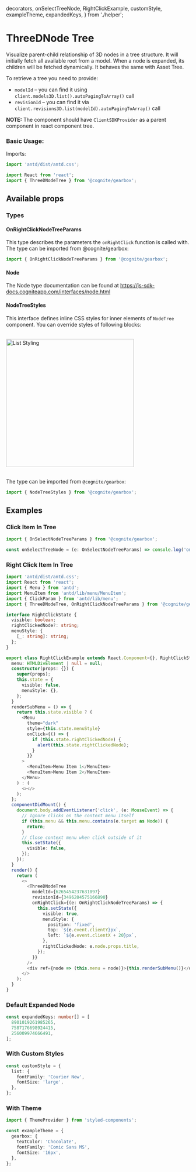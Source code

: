   decorators,
  onSelectTreeNode,
  RightClickExample,
  customStyle,
  exampleTheme,
  expandedKeys,
} from './helper';

<Meta title="Others/ThreeDNodeTree" decorators={decorators} />

# ThreeDNode Tree

Visualize parent-child relationship of 3D nodes in a tree structure. It will initially fetch all available root from a model. When a node is expanded, its children will be fetched dynamically. It behaves the same with Asset Tree.

To retrieve a tree you need to provide:

- `modelId` – you can find it using `client.models3D.list().autoPagingToArray()` call
- `revisionId` – you can find it via `client.revisions3D.list(modelId).autoPagingToArray()` call

**NOTE:** The component should have `ClientSDKProvider` as a parent component in react component tree.

### Basic Usage:

Imports:

```typescript
import 'antd/dist/antd.css';

import React from 'react';
import { ThreeDNodeTree } from '@cognite/gearbox';

```

<Preview>
  <Story name="Basic Usage">
    <ThreeDNodeTree modelId = {0} revisionId = {0}/>
  </Story>
</Preview>

## Available props

<Props of={ThreeDNodeTreeWithoutTheme} />

### Types

#### OnRightClickNodeTreeParams

This type describes the parameters the `onRightClick` function is called with.
The type can be imported from @cognite/gearbox:

```typescript
import { OnRightClickNodeTreeParams } from '@cognite/gearbox';
```

#### Node

The Node type documentation can be found at https://js-sdk-docs.cogniteapp.com/interfaces/node.html

#### NodeTreeStyles

This interface defines inline CSS styles for inner elements of `NodeTree` component.
You can override styles of following blocks:

<br/>
<img src="asset_tree/styling_schema.jpg" alt="List Styling" width="350px"/><br/><br/>


The type can be imported from `@cognite/gearbox`:

```typescript
import { NodeTreeStyles } from '@cognite/gearbox';
```

## Examples

### Click Item In Tree

```typescript
import { OnSelectNodeTreeParams } from '@cognite/gearbox';

const onSelectTreeNode = (e: OnSelectNodeTreeParams) => console.log('onSelect', e)
```

<Preview>
  <Story name="Click Item In Tree">
    <ThreeDNodeTree
    modelId={0}
    revisionId={0}
    onSelect={onSelectTreeNode}
    />
  </Story>
</Preview>

### Right Click Item In Tree

```typescript
import 'antd/dist/antd.css';
import React from 'react';
import { Menu } from 'antd';
import MenuItem from 'antd/lib/menu/MenuItem';
import { ClickParam } from 'antd/lib/menu';
import { ThreeDNodeTree, OnRightClickNodeTreeParams } from '@cognite/gearbox';

interface RightClickState {
  visible: boolean;
  rightClickedNode?: string;
  menuStyle: {
    [_: string]: string;
  };
}

export class RightClickExample extends React.Component<{}, RightClickState> {
  menu: HTMLDivElement | null = null;
  constructor(props: {}) {
    super(props);
    this.state = {
      visible: false,
      menuStyle: {},
    };
  }
  renderSubMenu = () => {
    return this.state.visible ? (
      <Menu
        theme="dark"
        style={this.state.menuStyle}
        onClick={() => {
          if (this.state.rightClickedNode) {
            alert(this.state.rightClickedNode);
          }
        }}
      >
        <MenuItem>Menu Item 1</MenuItem>
        <MenuItem>Menu Item 2</MenuItem>
      </Menu>
    ) : (
      <></>
    );
  };
  componentDidMount() {
    document.body.addEventListener('click', (e: MouseEvent) => {
      // Ignore clicks on the context menu itself
      if (this.menu && this.menu.contains(e.target as Node)) {
        return;
      }
      // Close context menu when click outside of it
      this.setState({
        visible: false,
      });
    });
  }
  render() {
    return (
      <>
        <ThreeDNodeTree
          modelId={6265454237631097}
          revisionId={3496204575166890}
          onRightClick={(e: OnRightClickNodeTreeParams) => {
            this.setState({
              visible: true,
              menuStyle: {
                position: 'fixed',
                top: `${e.event.clientY}px`,
                left: `${e.event.clientX + 20}px`,
              },
              rightClickedNode: e.node.props.title,
            });
          }}
        />
        <div ref={node => (this.menu = node)}>{this.renderSubMenu()}</div>
      </>
    );
  }
}
```

<Preview>
  <Story name="Right Click Item In Tree">
   <RightClickExample />
  </Story>
</Preview>

### Default Expanded Node

```typescript
const expandedKeys: number[] = [
  8901019261985265,
  7587176698924415,
  256009974666491,
];
```

<Preview>
  <Story name="Default Expanded Node">
    <ThreeDNodeTree
      modelId={0}
      revisionId={0}
      defaultExpandedKeys={expandedKeys}
    />
  </Story>
</Preview>

### With Custom Styles

```typescript
const customStyle = {
  list: {
    fontFamily: 'Courier New',
    fontSize: 'large',
  },
};
```

<Preview>
  <Story name="With Custom Styles">
    <ThreeDNodeTree
      modelId={0}
      revisionId={0}
      styles={customStyle}
    />
  </Story>
</Preview>

### With Theme

```typescript
import { ThemeProvider } from 'styled-components';

const exampleTheme = {
  gearbox: {
    textColor: 'Chocolate',
    fontFamily: 'Comic Sans MS',
    fontSize: '16px',
  },
};
```

<Preview>
  <Story name="With Theme">
    <ThemeProvider theme={exampleTheme}><ThreeDNodeTree modelId={0} revisionId={0} /></ThemeProvider>
  </Story>
</Preview>

